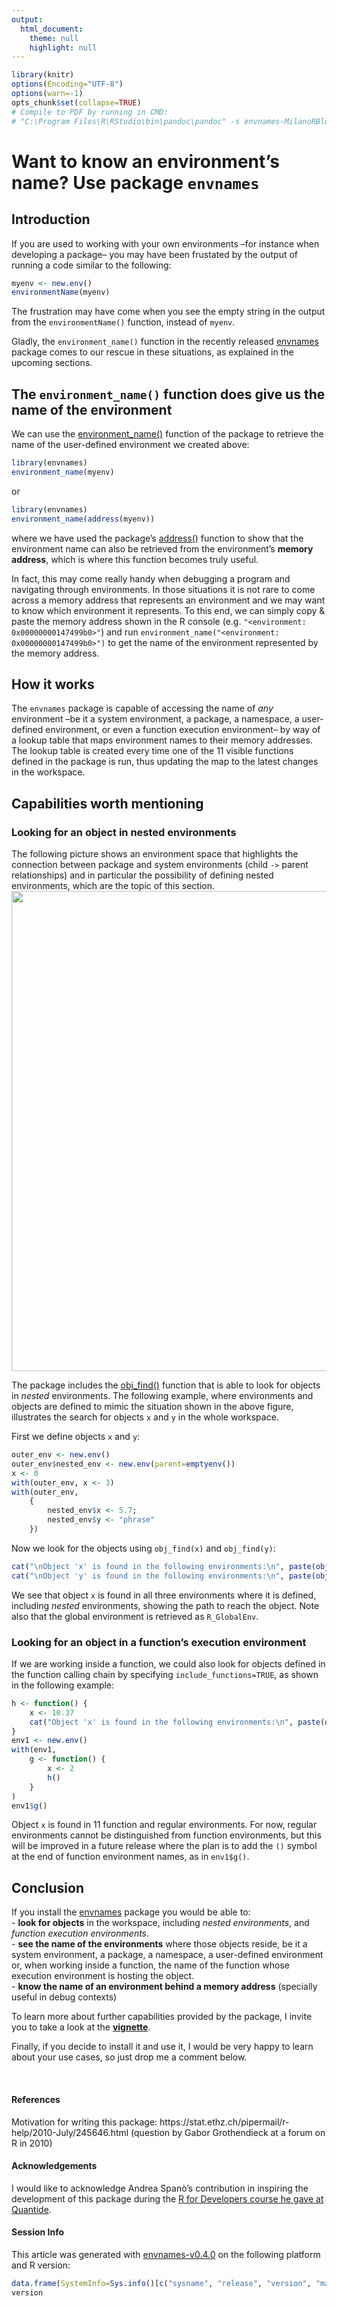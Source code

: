```yaml
---
output:
  html_document:
    theme: null
    highlight: null
---
```


```r
library(knitr)
options(Encoding="UTF-8")
options(warn=-1)
opts_chunk$set(collapse=TRUE)
# Compile to PDF by running in CMD:
# "C:\Program Files\R\RStudio\bin\pandoc\pandoc" -s envnames-MilanoRBlog-Introduction.html -o envnames-MilanoRBlog-Introduction.pdf
```

# Want to know an environment's name? Use package `envnames`

## Introduction

If you are used to working with your own environments --for instance when developing a package-- you may have been frustated by the output of running a code similar to the following:  

```r
myenv <- new.env()
environmentName(myenv)
```

The frustration may have come when you see the empty string in the output from the `environmentName()` function, instead of `myenv`.

Gladly, the `environment_name()` function in the recently released [envnames](https://cran.r-project.org/web/packages/envnames) package comes to our rescue in these situations, as explained in the upcoming sections.

## The `environment_name()` function does give us the name of the environment
We can use the [environment_name()](https://rdrr.io/cran/envnames/man/environment_name.html) function of the package to retrieve the name of the user-defined environment we created above:

```r
library(envnames)
environment_name(myenv)
```

or

```r
library(envnames)
environment_name(address(myenv))
```

where we have used the package's [address()](https://rdrr.io/cran/envnames/man/address.html) function to show that the environment name can also be retrieved from the environment's **memory address**, which is where this function becomes truly useful.

In fact, this may come really handy when debugging a program and navigating through environments. In those situations it is not rare to come across a memory address that represents an environment and we may want to know which environment it represents. To this end, we can simply copy & paste the memory address shown in the R console (e.g. `"<environment: 0x00000000147499b0>"`) and run `environment_name("<environment: 0x00000000147499b0>")` to get the name of the environment represented by the memory address.

## How it works
The `envnames` package is capable of accessing the name of *any* environment --be it a system environment, a package, a namespace, a user-defined environment, or even a function execution environment-- by way of a lookup table that maps environment names to their memory addresses. The lookup table is created every time one of the 11 visible functions defined in the package is run, thus updating the map to the latest changes in the workspace.

## Capabilities worth mentioning

### Looking for an object in nested environments
The following picture shows an environment space that highlights the connection between package and system environments (child `->` parent relationships) and in particular the possibility of defining nested environments, which are the topic of this section.  
![](E:\Daniel\Projects\R\packages\envnames\docs\EnvironmentSpaceExample.png){width=8in}

The package includes the [obj_find()](https://rdrr.io/cran/envnames/man/obj_find.html) function that is able to look for objects in *nested* environments. The following example, where environments and objects are defined to mimic the situation shown in the above figure, illustrates the search for objects `x` and `y` in the whole workspace.

First we define objects `x` and `y`:
```r
outer_env <- new.env()
outer_env$nested_env <- new.env(parent=emptyenv())
x <- 0
with(outer_env, x <- 3)
with(outer_env,
	{
		nested_env$x <- 5.7;
		nested_env$y <- "phrase"
	})
```

Now we look for the objects using `obj_find(x)` and `obj_find(y)`:
```r
cat("\nObject 'x' is found in the following environments:\n", paste(obj_find(x), collapse="\n"), "\n", sep="")
cat("\nObject 'y' is found in the following environments:\n", paste(obj_find(y), collapse="\n"), "\n", sep="")
```

We see that object `x` is found in all three environments where it is defined, including *nested* environments, showing the path to reach the object. Note also that the global environment is retrieved as `R_GlobalEnv`.

### Looking for an object in a function's execution environment
If we are working inside a function, we could also look for objects defined in the function calling chain by specifying `include_functions=TRUE`, as shown in the following example:
```r
h <- function() {
 	x <- 10.37
 	cat("Object 'x' is found in the following environments:\n", paste(obj_find(x, include_functions=TRUE), collapse="\n"), "\n", sep="")
}
env1 <- new.env()
with(env1, 
	g <- function() {
		x <- 2
		h()
	}
)
env1$g()
```

Object `x` is found in 11 function and regular environments. For now, regular environments cannot be distinguished from function environments, but this will be improved in a future release where the plan is to add the `()` symbol at the end of function environment names, as in `env1$g()`.

\newpage
## Conclusion
If you install the [envnames](https://cran.r-project.org/web/packages/envnames) package you would be able to:  
- **look for objects** in the workspace, including *nested environments*, and *function execution environments*.  
- **see the name of the environments** where those objects reside, be it a system environment, a package, a namespace, a user-defined environment or, when working inside a function, the name of the function whose execution environment is hosting the object.  
- **know the name of an environment behind a memory address** (specially useful in debug contexts)  

To learn more about further capabilities provided by the package, I invite you to take a look at the **[vignette](https://cran.r-project.org/web/packages/envnames/vignettes/envnames.pdf)**.

Finally, if you decide to install it and use it, I would be very happy to learn about your use cases, so just drop me a comment below.

&nbsp;
&nbsp;

#### References
Motivation for writing this package: https://stat.ethz.ch/pipermail/r-help/2010-July/245646.html (question by Gabor Grothendieck at a forum on R in 2010)

#### Acknowledgements
I would like to acknowledge Andrea Spanò's contribution in inspiring the development of this package during the [R for Developers course he gave at Quantide](http://www.quantide.com/ramarro-r-for-developers/).

#### Session Info
This article was generated with [envnames-v0.4.0](https://cran.r-project.org/web/packages/envnames) on the following platform and R version:
```r
data.frame(SystemInfo=Sys.info()[c("sysname", "release", "version", "machine")])
version
```

